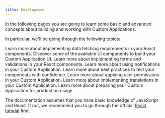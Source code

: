 ```yaml
---
title: Development
---
```


In the following pages you are going to learn some basic and advanced concepts about building and working with Custom Applications.

In particular, we'll be going through the following topics:

<Cards smallTitle clickable>
  <Card
    title="Data Fetching"
    href="/development/data-fetching"
  >
    Learn more about implementing data fetching requirements in your React components.
  </Card>
  <Card
    title="UI Components"
    href="/development/ui-components"
  >
    Discover some of the available UI components to build your Custom Application UI.
  </Card>
  <Card
      title="Forms"
      href="/development/forms"
    >
    Learn more about implementing forms and validations in your React components.
  </Card>
  <Card
    title="Notifications"
    href="/development/notifications"
  >
    Learn more about using notifications in your Custom Application.
  </Card>
  <Card
    title="Testing"
    href="/development/testing"
  >
    Learn more about best practices to test your components with confidence.
  </Card>
  <Card
    title="Permissions"
    href="/development/permissions"
  >
    Learn more about applying user permissions in your Custom Application.
  </Card>
  <Card
    title="Translations"
    href="/development/translations"
  >
    Learn more about implementing translations in your Custom Application.
  </Card>
  <Card
    title="Going to Production"
    href="/development/going-to-production"
  >
    Learn more about preparing your Custom Application for production usage.
  </Card>
</Cards>

<Info>

The documentation assumes that you have basic knowledge of JavaScript and React. If not, we recommend you to go through the official [React tutorial](https://reactjs.org/tutorial/tutorial.html) first.

</Info>
